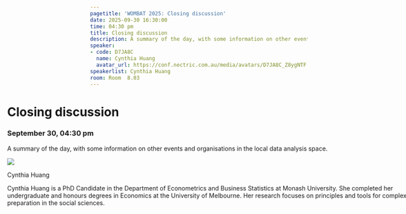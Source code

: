 ```yaml
---
pagetitle: 'WOMBAT 2025: Closing discussion'
date: 2025-09-30 16:30:00
time: 04:30 pm
title: Closing discussion
description: A summary of the day, with some information on other events and organisations in the local data analysis space.
speaker:
- code: D7JA8C
  name: Cynthia Huang
  avatar_url: https://conf.nectric.com.au/media/avatars/D7JA8C_Z8ygNTF.jpeg
speakerlist: Cynthia Huang
room: Room  8.03
---
```


::::::::::::::: {.grid style="width: 100vw;  transform: translateX(-20%);"}
::: {#sponsors_banner .g-col-12 .title}
# Closing discussion

### September 30, 04:30 pm
:::

:::::::::::: {.g-col-12 .full_text_block style="min-width: 640px; max-width:1080px; margin: 0 auto"}
A summary of the day, with some information on other events and organisations in the local data analysis space.


:::::: speaker
::: speaker-header
![](https://conf.nectric.com.au/media/avatars/D7JA8C_Z8ygNTF.jpeg)
:::

::: speaker-name
Cynthia Huang
:::

::: speaker-bio
Cynthia Huang is a PhD Candidate in the Department of Econometrics and Business Statistics at Monash University. She completed her undergraduate and honours degrees in Economics at the University of Melbourne. Her research focuses on principles and tools for complex data preparation in the social sciences.
:::
::::::
::::::::::::

<div>

</div>
:::::::::::::::

```{=html}
<style>
#title-block-header {
display: none !important;
}
</style>
```
